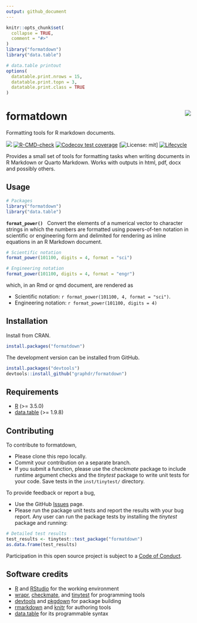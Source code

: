 ```yaml
---
output: github_document
---
```


<!-- Edit README.Rmd (not README.md) -->

```r
knitr::opts_chunk$set(
  collapse = TRUE,
  comment = "#>"
)
library("formatdown")
library("data.table")

# data.table printout
options(
  datatable.print.nrows = 15,
  datatable.print.topn = 3,
  datatable.print.class = TRUE
)
```




# formatdown  <img src="man/figures/logo.png" align="right">

Formatting tools for R markdown documents. 

<!-- badges: start -->
[![](https://www.r-pkg.org/badges/version/formatdown)](https://cran.r-project.org/package=formatdown)
[![R-CMD-check](https://github.com/graphdr/formatdown/actions/workflows/check-standard.yaml/badge.svg)](https://github.com/graphdr/formatdown/actions/workflows/check-standard.yaml)
[![Codecov test coverage](https://codecov.io/gh/graphdr/formatdown/branch/main/graph/badge.svg)](https://app.codecov.io/gh/graphdr/formatdown?branch=main)
[![License: mit](https://img.shields.io/badge/license-mit-blue.svg)]
[![Lifecycle](https://img.shields.io/badge/lifecycle-experimental-orange.svg)](https://lifecycle.r-lib.org/articles/stages.html#experimental)
<!-- badges: end -->

Provides a small set of tools for formatting tasks when writing documents in R Markdown or Quarto Markdown. Works with outputs in html, pdf, docx and possibly others. 




## Usage

```r
# Packages
library("formatdown")
library("data.table")
```

**`format_power()`** &nbsp; Convert the elements of a numerical vector to character strings in which the numbers are formatted using powers-of-ten notation in scientific or engineering form and delimited for rendering as inline equations in an R Markdown document.

```r
# Scientific notation
format_power(101100, digits = 4, format = "sci")

# Engineering notation
format_power(101100, digits = 4, format = "engr")
```

which, in an Rmd or qmd document, are rendered as 

- Scientific notation: `r format_power(101100, 4, format = "sci")`. 
- Engineering notation: `r format_power(101100, digits = 4)`






## Installation

Install from CRAN. 

```r
install.packages("formatdown")
```

The development version can be installed from GitHub.   

```r
install.packages("devtools")
devtools::install_github("graphdr/formatdown")
```







## Requirements

- <a href="https://www.r-project.org/" target="_blank">R</a> (\>= 3.5.0)
- <a href="https://rdatatable.gitlab.io/data.table/"
  target="_blank">data.table</a> (\>= 1.9.8)  







## Contributing

To contribute to formatdown,

- Please clone this repo locally.  
- Commit your contribution on a separate branch.
- If you submit a function, please use the *checkmate* package to
  include runtime argument checks and the *tinytest* package to write
  unit tests for your code. Save tests in the `inst/tinytest/`
  directory.

To provide feedback or report a bug,

- Use the GitHub <a href="https://github.com/graphdr/formatdown/issues">
    Issues</a> page.
- Please run the package unit tests and report the results with your bug
  report. Any user can run the package tests by installing the
  *tinytest* package and running:

``` r
# Detailed test results
test_results <- tinytest::test_package("formatdown")
as.data.frame(test_results)
```

Participation in this open source project is subject to a [Code of
Conduct](https://graphdr.github.io/formatdown/CONDUCT.html).



## Software credits

- [R](https://www.r-project.org/) and [RStudio](https://posit.co/) for the working environment
- [wrapr](https://CRAN.R-project.org/package=wrapr), [checkmate](https://CRAN.R-project.org/package=checkmate), and [tinytest](https://CRAN.R-project.org/package=tinytest) for programming tools
- [devtools](https://CRAN.R-project.org/package=devtools) and [pkgdown](https://CRAN.R-project.org/package=pkgdown) for package building 
- [rmarkdown](https://CRAN.R-project.org/package=rmarkdown) and [knitr](https://CRAN.R-project.org/package=knitr) for authoring tools 
- [data.table](https://CRAN.R-project.org/package=data.table) for its programmable syntax
 



